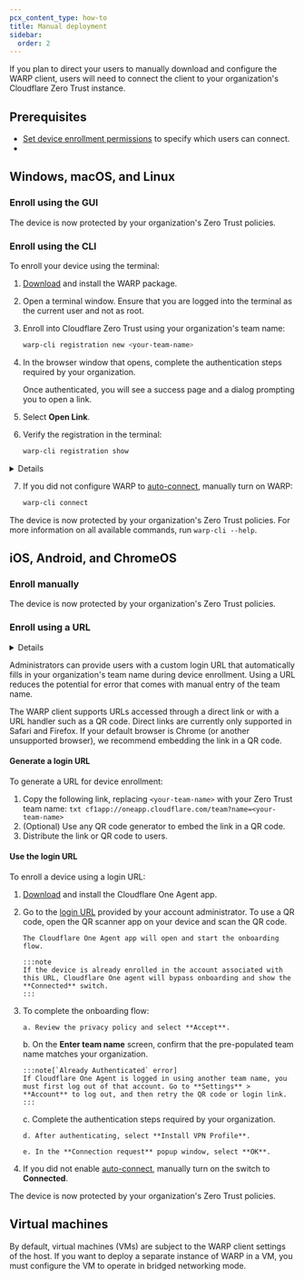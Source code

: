 ```yaml
---
pcx_content_type: how-to
title: Manual deployment
sidebar:
  order: 2
---
```



If you plan to direct your users to manually download and configure the WARP client, users will need to connect the client to your organization's Cloudflare Zero Trust instance.

## Prerequisites

- [Set device enrollment permissions](/cloudflare-one/connections/connect-devices/warp/deployment/device-enrollment/) to specify which users can connect.
- <Render file="warp/connectivity-status-check" />

## Windows, macOS, and Linux

### Enroll using the GUI

<Render file="warp/enroll-desktop" />

The device is now protected by your organization's Zero Trust policies.

### Enroll using the CLI

To enroll your device using the terminal:

1. [Download](https://pkg.cloudflareclient.com/) and install the WARP package.

2. Open a terminal window. Ensure that you are logged into the terminal as the current user and not as root.

3. Enroll into Cloudflare Zero Trust using your organization's <GlossaryTooltip term="team name">team name</GlossaryTooltip>:

   ```sh
   warp-cli registration new <your-team-name>
   ```

4. In the browser window that opens, complete the authentication steps required by your organization.

   Once authenticated, you will see a success page and a dialog prompting you to open a link.

5. Select **Open Link**.

6. Verify the registration in the terminal:

   ```sh
   warp-cli registration show
   ```

<Details header="Troubleshoot missing registration">

The registration process may take a few minutes to complete. If the registration continues to be missing, then manually copy the authentication token from the browser to the WARP client:

1. On the success page, right-click and select **View Page Source**.
2. Find the HTML metadata tag that contains the token. For example, `<meta http-equiv="refresh" content"=0;url=com.cloudflare.warp://<your-team-name>.cloudflareaccess.com/auth?token=yeooilknmasdlfnlnsadfojDSFJndf_kjnasdf..." />`
3. Copy the URL field: `com.cloudflare.warp://<your-team-name>.cloudflareaccess.com/auth?token=<your-token>`
4. In the terminal, run the following command using the URL obtained in the previous step.

   ```sh
   warp-cli registration token "com.cloudflare.warp://<your-team-name>.cloudflareaccess.com/auth?token=<your-token>"
   ```

If you get a `401` error, then the token has expired. Generate a new one by refreshing the web page and quickly grab the new token from the page source.

</Details>

7. If you did not configure WARP to [auto-connect](/cloudflare-one/connections/connect-devices/warp/configure-warp/warp-settings/#auto-connect), manually turn on WARP:

   ```sh
   warp-cli connect
   ```

The device is now protected by your organization's Zero Trust policies. For more information on all available commands, run `warp-cli --help`.

## iOS, Android, and ChromeOS

### Enroll manually

<Render file="warp/enroll-ios-android" />

The device is now protected by your organization's Zero Trust policies.

### Enroll using a URL

<Details header="Feature availability">

| System   | Availability | Minimum WARP version |
| -------- | ------------ | -------------------- |
| Windows  | ❌           |                      |
| macOS    | ❌           |                      |
| Linux    | ❌           |                      |
| iOS      | ✅           | 1.10                 |
| Android  | ✅           | 2.4                  |
| ChromeOS | ✅           | 2.4                  |

</Details>

Administrators can provide users with a custom login URL that automatically fills in your organization's <GlossaryTooltip term="team name">team name</GlossaryTooltip> during device enrollment. Using a URL reduces the potential for error that comes with manual entry of the team name.

The WARP client supports URLs accessed through a direct link or with a URL handler such as a QR code. Direct links are currently only supported in Safari and Firefox. If your default browser is Chrome (or another unsupported browser), we recommend embedding the link in a QR code.

#### Generate a login URL

To generate a URL for device enrollment:

1. Copy the following link, replacing `<your-team-name>` with your Zero Trust <GlossaryTooltip term="team name">team name</GlossaryTooltip>:
   `txt
cf1app://oneapp.cloudflare.com/team?name=<your-team-name>
`
2. (Optional) Use any QR code generator to embed the link in a QR code.
3. Distribute the link or QR code to users.

#### Use the login URL

To enroll a device using a login URL:

1.  [Download](/cloudflare-one/connections/connect-devices/warp/download-warp/) and install the Cloudflare One Agent app.
2.  Go to the [login URL](#generate-a-login-url) provided by your account administrator. To use a QR code, open the QR scanner app on your device and scan the QR code.

        The Cloudflare One Agent app will open and start the onboarding flow.

        :::note
        If the device is already enrolled in the account associated with this URL, Cloudflare One agent will bypass onboarding and show the **Connected** switch.
        :::

3.  To complete the onboarding flow:

        a. Review the privacy policy and select **Accept**.

    b. On the **Enter team name** screen, confirm that the pre-populated <GlossaryTooltip term="team name">team name</GlossaryTooltip> matches your organization.

        :::note[`Already Authenticated` error]
        If Cloudflare One Agent is logged in using another team name, you must first log out of that account. Go to **Settings** > **Account** to log out, and then retry the QR code or login link.
        :::

    c. Complete the authentication steps required by your organization.

        d. After authenticating, select **Install VPN Profile**.

        e. In the **Connection request** popup window, select **OK**.

4.  If you did not enable [auto-connect](/cloudflare-one/connections/connect-devices/warp/configure-warp/warp-settings/#auto-connect), manually turn on the switch to **Connected**.

The device is now protected by your organization's Zero Trust policies.

## Virtual machines

By default, virtual machines (VMs) are subject to the WARP client settings of the host. If you want to deploy a separate instance of WARP in a VM, you must configure the VM to operate in bridged networking mode.
